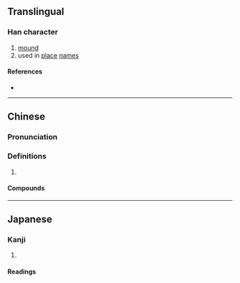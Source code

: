 {{character info/new}}
==Translingual==

===Han character===
{{Han char|rn=32|rad=土|as=10|sn=13|four=46111|canj=GWLM|ids=⿰土罡}}

# [[mound]]
# used in [[place]] [[name]]s

====References====
* {{Han ref|kx=0234.270|dkj=05298|dj=0472.160|hdz=10472.070|uh=583D|ud=22589|bh=DCEF|bd=56559}}

----

==Chinese==
{{zh-forms}}

===Pronunciation===
{{zh-pron
|m=gāng
|c=gong1
|cat=
}}

===Definitions===
{{zh-hanzi}}

# {{rfdef|zh}}

====Compounds====
{{zh-der|堽頭}}

----

==Japanese==

===Kanji===
{{ja-kanji|grade=|rs=土10}}

# {{defn|lang=ja|sort=土10}}

====Readings====
{{ja-readings
|goon=こう
|kanon=こう
|kun=}}